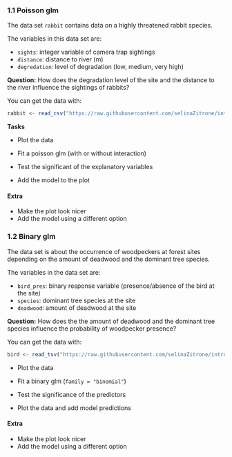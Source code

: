 ### 1.1 Poisson glm

The data set `rabbit` contains data on a highly threatened rabbit species.

The variables in this data set are:

- `sights`: integer variable of camera trap sightings
- `distance`: distance to river (m)
- `degredation`: level of degradation (low, medium, very high)

**Question:** How does the degradation level of the site and the distance to the river influence the sightings of rabbits?

You can get the data with:

```r
rabbit <- read_csv("https://raw.githubusercontent.com/selinaZitrone/intro-r-data-analysis/master/data/rabbit.csv")
```

**Tasks**

- Plot the data

- Fit a poisson glm (with or without interaction)

- Test the significant of the explanatory variables

- Add the model to the plot

#### Extra

- Make the plot look nicer
- Add the model using a different option

### 1.2 Binary glm

The data set is about the occurrence of woodpeckers at forest sites depending on the amount of deadwood and the dominant tree species.

The variables in the data set are:

- `bird_pres`: binary response variable (presence/absence of the bird at the site)
- `species`: dominant tree species at the site
- `deadwood`: amount of deadwood at the site

**Question:** How does the the amount of deadwood and the dominant tree species influence the probability of woodpecker presence?

You can get the data with:

```r
bird <- read_tsv("https://raw.githubusercontent.com/selinaZitrone/intro-r-data-analysis/master/data/bird.csv")
```

- Plot the data

- Fit a binary glm (`family = "binomial"`)

- Test the significance of the predictors

- Plot the data and add model predictions

#### Extra

- Make the plot look nicer
- Add the model using a different option
